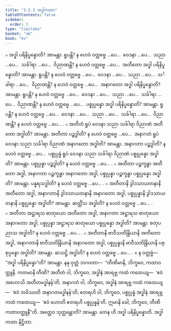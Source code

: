 ```yaml
---
title: "3.5.3 အဒ္ဓါကထာ"
tableOfContents: false
sidebar:
  order: 3
type: "tipitaka"
basket: "ab"
book: "kv"
---
```



<DynamicBreadcrumb />

<Division number="720" book="kv" e="ch" v="32" p="371">

<Paragraph number="2297" book="kv">
๐ အဒ္ဓါ ပရိနိပ္ဖန္နောတိ? အာမန္တာ. ရူပန္တိ? န ဟေဝံ ဝတ္တဗ္ဗေ …ပေ…  ဝေဒနာ …ပေ…  သညာ …ပေ…  သင်္ခါရာ …ပေ…  ဝိညာဏန္တိ? န ဟေဝံ ဝတ္တဗ္ဗေ …ပေ…  အတီတော အဒ္ဓါ ပရိနိပ္ဖန္နောတိ? အာမန္တာ. ရူပန္တိ? န ဟေဝံ ဝတ္တဗ္ဗေ …ပေ…  ဝေဒနာ …ပေ…  သညာ …ပေ…  သင်္ခါရာ …ပေ…  ဝိညာဏန္တိ? န ဟေဝံ ဝတ္တဗ္ဗေ …ပေ…  အနာဂတော အဒ္ဓါ ပရိနိပ္ဖန္နောတိ? အာမန္တာ. ရူပန္တိ? န ဟေဝံ ဝတ္တဗ္ဗေ …ပေ…  ဝေဒနာ …ပေ…  သညာ …ပေ…  သင်္ခါရာ …ပေ…  ဝိညာဏန္တိ? န ဟေဝံ ဝတ္တဗ္ဗေ …ပေ…  ပစ္စုပ္ပန္နော အဒ္ဓါ ပရိနိပ္ဖန္နောတိ? အာမန္တာ. ရူပန္တိ? န ဟေဝံ ဝတ္တဗ္ဗေ …ပေ…  ဝေဒနာ …ပေ…  သညာ …ပေ…  သင်္ခါရာ …ပေ…  ဝိညာဏန္တိ? န ဟေဝံ ဝတ္တဗ္ဗေ …ပေ… .
</Paragraph>

<Paragraph number="2298" book="kv">
๐ အတီတံ ရူပံ ဝေဒနာ သညာ သင်္ခါရာ ဝိညာဏံ အတီတော အဒ္ဓါတိ? အာမန္တာ. အတီတာ ပဉ္စဒ္ဓါတိ? န ဟေဝံ ဝတ္တဗ္ဗေ …ပေ…  အနာဂတံ ရူပံ ဝေဒနာ သညာ သင်္ခါရာ ဝိညာဏံ အနာဂတော အဒ္ဓါတိ? အာမန္တာ. အနာဂတာ ပဉ္စဒ္ဓါတိ? န ဟေဝံ ဝတ္တဗ္ဗေ …ပေ…  ပစ္စုပ္ပန္နံ ရူပံ ဝေဒနာ သညာ သင်္ခါရာ ဝိညာဏံ ပစ္စုပ္ပန္နော အဒ္ဓါတိ? အာမန္တာ. ပစ္စုပ္ပန္နာ ပဉ္စဒ္ဓါတိ? န ဟေဝံ ဝတ္တဗ္ဗေ …ပေ… .
</Paragraph>

<Paragraph number="2299" book="kv">
๐ အတီတာ ပဉ္စက္ခန္ဓာ အတီတော အဒ္ဓါ, အနာဂတာ ပဉ္စက္ခန္ဓာ အနာဂတော အဒ္ဓါ, ပစ္စုပ္ပန္နာ ပဉ္စက္ခန္ဓာ ပစ္စုပ္ပန္နော အဒ္ဓါတိ? အာမန္တာ. ပန္နရသဒ္ဓါတိ? န ဟေဝံ ဝတ္တဗ္ဗေ …ပေ… .
</Paragraph>

<Paragraph number="2300" book="kv">
๐ အတီတာနိ ဒွါဒသာယတနာနိ အတီတော အဒ္ဓါ, အနာဂတာနိ ဒွါဒသာယတနာနိ အနာဂတော အဒ္ဓါ, ပစ္စုပ္ပန္နာနိ ဒွါဒသာယတနာနိ ပစ္စုပ္ပန္နော အဒ္ဓါတိ? အာမန္တာ. ဆတ္တိံသ အဒ္ဓါတိ? န ဟေဝံ ဝတ္တဗ္ဗေ …ပေ… .
</Paragraph>

<Paragraph number="2301" book="kv">
๐ အတီတာ အဋ္ဌာရသ ဓာတုယော အတီတော အဒ္ဓါ, အနာဂတာ အဋ္ဌာရသ ဓာတုယော အနာဂတော အဒ္ဓါ, ပစ္စုပ္ပန္နာ အဋ္ဌာရသ ဓာတုယော ပစ္စုပ္ပန္နော အဒ္ဓါတိ? အာမန္တာ. စတုပညာသ အဒ္ဓါတိ? န ဟေဝံ ဝတ္တဗ္ဗေ …ပေ… .
</Paragraph>

<Paragraph number="2302" book="kv">
๐ အတီတာနိ ဗာဝီသတိန္ဒြိယာနိ အတီတော အဒ္ဓါ, အနာဂတာနိ ဗာဝီသတိန္ဒြိယာနိ အနာဂတော အဒ္ဓါ, ပစ္စုပ္ပန္နာနိ ဗာဝီသတိန္ဒြိယာနိ ပစ္စုပ္ပန္နော အဒ္ဓါတိ? အာမန္တာ. ဆသဋ္ဌိ အဒ္ဓါတိ? န ဟေဝံ ဝတ္တဗ္ဗေ …ပေ… .
</Paragraph>

</Division>
<Division number="721" book="kv" e="ch" v="32" p="372">

<Paragraph number="2303" book="kv">
× န ဝတ္တဗ္ဗံ—  “အဒ္ဓါ ပရိနိပ္ဖန္နော”တိ? အာမန္တာ. နနု ဝုတ္တံ ဘဂဝတာ—  “တီဏိမာနိ, ဘိက္ခဝေ, ကထာဝတ္ထူနိ. ကတမာနိ တီဏိ? အတီတံ ဝါ, ဘိက္ခဝေ, အဒ္ဓါနံ အာရဗ္ဘ ကထံ ကထေယျ—  ‘ဧဝံ အဟောသိ အတီတမဒ္ဓါနန်’တိ; အနာဂတံ ဝါ, ဘိက္ခဝေ, အဒ္ဓါနံ အာရဗ္ဘ ကထံ ကထေယျ—  ‘ဧဝံ ဘဝိဿတိ အနာဂတမဒ္ဓါနန်’တိ; ဧတရဟိ ဝါ, ဘိက္ခဝေ, ပစ္စုပ္ပန္နံ အဒ္ဓါနံ အာရဗ္ဘ ကထံ ကထေယျ—  ‘ဧဝံ ဟောတိ ဧတရဟိ ပစ္စုပ္ပန္နန်’တိ. ဣမာနိ ခေါ, ဘိက္ခဝေ, တီဏိ ကထာဝတ္ထူနီ”တိ. အတ္ထေဝ သုတ္တန္တောတိ? အာမန္တာ. တေန ဟိ အဒ္ဓါ ပရိနိပ္ဖန္နောတိ.

</Paragraph>
</Division>

<Paragraph number="2304" type="center" book="kv">
အဒ္ဓါကထာ နိဋ္ဌိတာ.
</Paragraph>